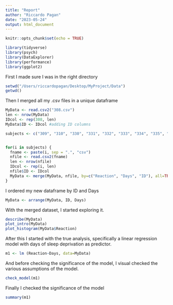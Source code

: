 ```yaml
---
title: "Report"
author: "Riccardo Pagan"
date: "2023-05-24"
output: html_document
---
```


```r
knitr::opts_chunk$set(echo = TRUE)
```
```r
library(tidyverse)
library(psych)
library(DataExplorer)
library(performance)
library(ggplot2)
```

First I made sure I was in the right directory
```r
setwd("/Users/riccardopagan/Desktop/MyProject/Data")
getwd()
```

Then I merged all my .csv files in a unique dataframe
```r
MyData <- read.csv2("308.csv")
len <- nrow(MyData)
IDcol <- rep(308, len)
MyData$ID <- IDcol #adding ID columns 

subjects <- c("309", "310", "330", "331", "332", "333", "334", "335", "337", "349", "350", "351", "352", "369", "370", "371", "372")


for(i in subjects) {
  fname <- paste(i, sep = ".", "csv")
  nfile <- read.csv2(fname)
  len <- nrow(nfile)
  IDcol <- rep(i, len)
  nfile$ID <- IDcol
  MyData <- merge(MyData, nfile, by=c("Reaction", "Days", "ID"), all=TRUE)
}
```

I ordered my new dataframe by ID and Days
```r
MyData <- arrange(MyData, ID, Days) 
```

With the merged dataset, I started exploring it.
```r
describe(MyData)
plot_intro(MyData)
plot_histogram(MyData$Reaction)
```

After this I started with the true analysis, specifically a linear regression model with days of 
sleep deprivation as predictor. 
```r
m1 <- lm (Reaction~Days, data=MyData)
```
And before checking the significance of the model, I visual checked the various assumptions of the model.
```r
check_model(m1)
```

Finally I checked the significance of the model
```r
summary(m1)
```